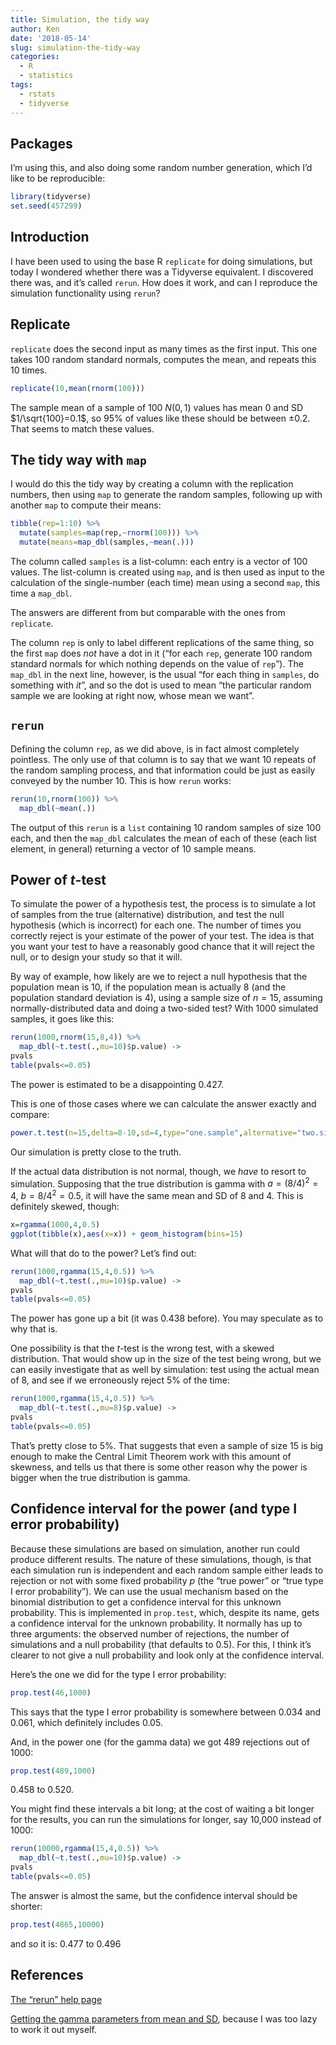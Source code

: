 ```yaml
---
title: Simulation, the tidy way
author: Ken
date: '2018-05-14'
slug: simulation-the-tidy-way
categories:
  - R
  - statistics
tags:
  - rstats 
  - tidyverse
---
```



## Packages

I'm using this, and also doing some random number generation, which I'd like to be reproducible:

```r
library(tidyverse)
set.seed(457299)
```

## Introduction 

I have been used to using the base R `replicate` for doing simulations, but today I wondered whether there was a Tidyverse equivalent. I discovered there was, and it's called `rerun`. How does it work, and can I reproduce the simulation functionality using `rerun`?

## Replicate

`replicate` does the second input as many times as the first input.
This one takes 100 random standard normals, computes the mean, and repeats this 10 times. 

```r
replicate(10,mean(rnorm(100)))
```

The sample mean of a sample of 100 $N(0,1)$ values has mean 0 and SD $1/\sqrt{100}=0.1$, so 95\% of values like these should be between $\pm 0.2$. That seems to match these values.

## The tidy way with `map`

I would do this the tidy way by creating a column with the replication numbers, then using `map` to generate the random samples, following up with another `map` to compute their means:

```r
tibble(rep=1:10) %>% 
  mutate(samples=map(rep,~rnorm(100))) %>% 
  mutate(means=map_dbl(samples,~mean(.)))
```

The column called `samples` is a list-column: each entry is a vector of 100 values. The list-column is created using `map`, and is then used as input to the calculation of the single-number (each time) mean using a second `map`, this time a `map_dbl`.

The answers are different from but comparable with the ones from `replicate`.

The column `rep` is only to label different replications of the same thing, so the first `map` does *not* have a dot in it ("for each `rep`, generate 100 random standard normals for which nothing depends on the value of `rep`"). The `map_dbl` in the next line, however, is the usual "for each thing in `samples`, do something with *it*", and so the dot is used to mean "the particular random sample we are looking at right now, whose mean we want".

## `rerun`

Defining the column `rep`, as we did above, is in fact almost completely pointless. The only use of that column is to say that we want 10 repeats of the random sampling process, and that information could be just as easily conveyed by the number 10. This is how `rerun` works:

```r
rerun(10,rnorm(100)) %>% 
  map_dbl(~mean(.))
```

The output of this `rerun` is a `list` containing 10 random samples of size 100 each, and then the `map_dbl` calculates the mean of each of these (each list element, in general) returning a vector of 10 sample means. 



## Power of $t$-test
 
To simulate the power of a hypothesis test, the process is to simulate a lot of samples from the true (alternative) distribution, and test the null hypothesis (which is incorrect) for each one. The number of times you correctly reject is your estimate of the power of your test. The idea is that you want your test to have a reasonably good chance that it will reject the null, or to design your study so that it will.

By way of example, how likely are we to reject a null hypothesis that the population mean is 10, if the population mean is actually 8 (and the population standard deviation is 4), using a sample size of $n=15$, assuming normally-distributed data and doing a two-sided test? With 1000 simulated samples, it goes like this:

```r
rerun(1000,rnorm(15,8,4)) %>% 
  map_dbl(~t.test(.,mu=10)$p.value) -> 
pvals
table(pvals<=0.05)
```

The power is estimated to be a disappointing 0.427.

This is one of those cases where we can calculate the answer exactly and compare:

```r
power.t.test(n=15,delta=8-10,sd=4,type="one.sample",alternative="two.sided")
```

Our simulation is pretty close to the truth. 

If the actual data distribution is not normal, though, we *have* to resort to simulation. Supposing that the true distribution is gamma with $a=(8/4)^2=4$, $b=8/4^2=0.5$, it will have the same mean and SD of 8 and 4. This is definitely skewed, though:

```r
x=rgamma(1000,4,0.5)
ggplot(tibble(x),aes(x=x)) + geom_histogram(bins=15)
```

What will that do to the power? Let's find out:

```r
rerun(1000,rgamma(15,4,0.5)) %>% 
  map_dbl(~t.test(.,mu=10)$p.value) -> 
pvals
table(pvals<=0.05)
```

The power has gone up a bit (it was 0.438 before). You may speculate as to why that is.

One possibility is that the $t$-test is the wrong test, with a skewed distribution. That would show up in the size of the test being wrong, but we can easily investigate that as well by simulation: test using the actual mean of 8, and see if we erroneously reject 5% of the time:

```r
rerun(1000,rgamma(15,4,0.5)) %>% 
  map_dbl(~t.test(.,mu=8)$p.value) -> 
pvals
table(pvals<=0.05)
```

That's pretty close to 5%. That suggests that even a sample of size 15 is big enough to make the Central Limit Theorem work with this amount of skewness, and tells us that there is some other reason why the power is bigger when the true distribution is gamma.

## Confidence interval for the power (and type I error probability)

Because these simulations are based on simulation, another run could produce different results. The nature of these simulations, though, is that each simulation run is independent and each random sample either leads to rejection or not with some fixed probability $p$ (the "true power" or "true type I error probability"). We can use the usual mechanism based on the binomial distribution to get a confidence interval for this unknown probability. This is implemented in `prop.test`, which, despite its name, gets a confidence interval for the unknown probability. It normally has up to three arguments: the observed number of rejections, the number of simulations and a null probability (that defaults to 0.5). For this, I think it's clearer to not give a null probability and look only at the confidence interval.

Here's the one we did for the type I error probability:

```r
prop.test(46,1000)
```

This says that the type I error probability is somewhere between 0.034 and 0.061, which definitely includes 0.05.

And, in the power one (for the gamma data) we got 489 rejections out of 1000:

```r
prop.test(489,1000)
```

0.458 to 0.520.

You might find these intervals a bit long; at the cost of waiting a bit longer for the results, you can run the simulations for longer, say 10,000 instead of 1000:

```r
rerun(10000,rgamma(15,4,0.5)) %>% 
  map_dbl(~t.test(.,mu=10)$p.value) -> 
pvals
table(pvals<=0.05)
```

The answer is almost the same, but the confidence interval should be shorter:

```r
prop.test(4865,10000)
```

and so it is: 0.477 to 0.496

## References

[The "rerun" help page](https://purrr.tidyverse.org/reference/rerun.html)

[Getting the gamma parameters from mean and  SD](https://math.stackexchange.com/questions/1810257/gamma-functions-mean-and-standard-deviation-through-shape-and-rate), because I was too lazy to work it out myself.